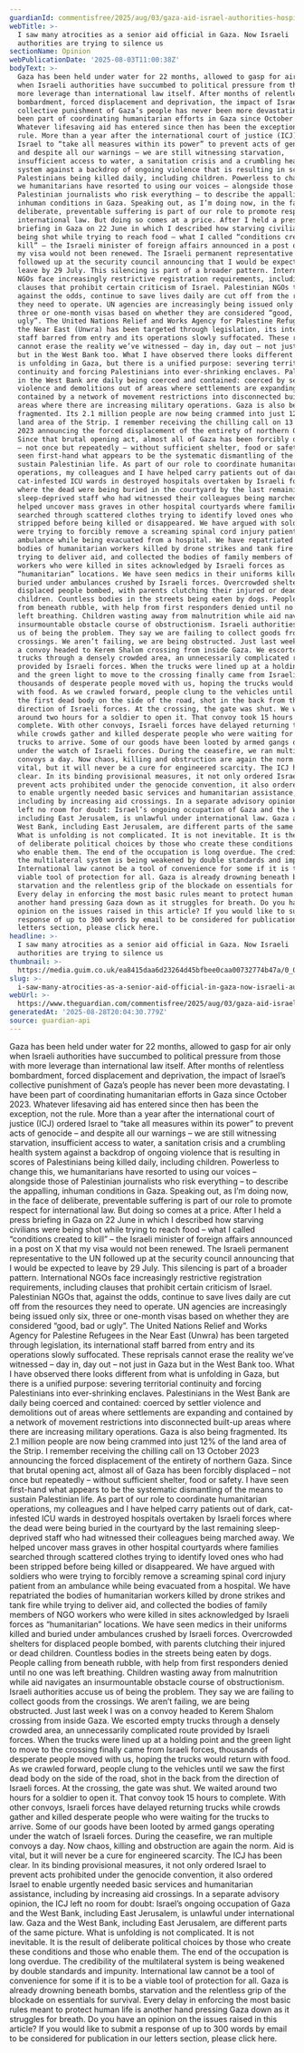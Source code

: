 ```yaml
---
guardianId: commentisfree/2025/aug/03/gaza-aid-israel-authorities-hospitals
webTitle: >-
  I saw many atrocities as a senior aid official in Gaza. Now Israeli
  authorities are trying to silence us
sectionName: Opinion
webPublicationDate: '2025-08-03T11:00:38Z'
bodyText: >-
  Gaza has been held under water for 22 months, allowed to gasp for air only
  when Israeli authorities have succumbed to political pressure from those with
  more leverage than international law itself. After months of relentless
  bombardment, forced displacement and deprivation, the impact of Israel’s
  collective punishment of Gaza’s people has never been more devastating. I have
  been part of coordinating humanitarian efforts in Gaza since October 2023.
  Whatever lifesaving aid has entered since then has been the exception, not the
  rule. More than a year after the international court of justice (ICJ) ordered
  Israel to “take all measures within its power” to prevent acts of genocide –
  and despite all our warnings – we are still witnessing starvation,
  insufficient access to water, a sanitation crisis and a crumbling health
  system against a backdrop of ongoing violence that is resulting in scores of
  Palestinians being killed daily, including children. Powerless to change this,
  we humanitarians have resorted to using our voices – alongside those of
  Palestinian journalists who risk everything – to describe the appalling,
  inhuman conditions in Gaza. Speaking out, as I’m doing now, in the face of
  deliberate, preventable suffering is part of our role to promote respect for
  international law. But doing so comes at a price. After I held a press
  briefing in Gaza on 22 June in which I described how starving civilians were
  being shot while trying to reach food – what I called “conditions created to
  kill” – the Israeli minister of foreign affairs announced in a post on X that
  my visa would not been renewed. The Israeli permanent representative to the UN
  followed up at the security council announcing that I would be expected to
  leave by 29 July. This silencing is part of a broader pattern. International
  NGOs face increasingly restrictive registration requirements, including
  clauses that prohibit certain criticism of Israel. Palestinian NGOs that,
  against the odds, continue to save lives daily are cut off from the resources
  they need to operate. UN agencies are increasingly being issued only six,
  three or one-month visas based on whether they are considered “good, bad or
  ugly”. The United Nations Relief and Works Agency for Palestine Refugees in
  the Near East (Unwra) has been targeted through legislation, its international
  staff barred from entry and its operations slowly suffocated. These reprisals
  cannot erase the reality we’ve witnessed – day in, day out – not just in Gaza
  but in the West Bank too. What I have observed there looks different from what
  is unfolding in Gaza, but there is a unified purpose: severing territorial
  continuity and forcing Palestinians into ever-shrinking enclaves. Palestinians
  in the West Bank are daily being coerced and contained: coerced by settler
  violence and demolitions out of areas where settlements are expanding and
  contained by a network of movement restrictions into disconnected built-up
  areas where there are increasing military operations. Gaza is also being
  fragmented. Its 2.1 million people are now being crammed into just 12% of the
  land area of the Strip. I remember receiving the chilling call on 13 October
  2023 announcing the forced displacement of the entirety of northern Gaza.
  Since that brutal opening act, almost all of Gaza has been forcibly displaced
  – not once but repeatedly – without sufficient shelter, food or safety. I have
  seen first-hand what appears to be the systematic dismantling of the means to
  sustain Palestinian life. As part of our role to coordinate humanitarian
  operations, my colleagues and I have helped carry patients out of dark,
  cat-infested ICU wards in destroyed hospitals overtaken by Israeli forces
  where the dead were being buried in the courtyard by the last remaining
  sleep-deprived staff who had witnessed their colleagues being marched away. We
  helped uncover mass graves in other hospital courtyards where families
  searched through scattered clothes trying to identify loved ones who had been
  stripped before being killed or disappeared. We have argued with soldiers who
  were trying to forcibly remove a screaming spinal cord injury patient from an
  ambulance while being evacuated from a hospital. We have repatriated the
  bodies of humanitarian workers killed by drone strikes and tank fire while
  trying to deliver aid, and collected the bodies of family members of NGO
  workers who were killed in sites acknowledged by Israeli forces as
  “humanitarian” locations. We have seen medics in their uniforms killed and
  buried under ambulances crushed by Israeli forces. Overcrowded shelters for
  displaced people bombed, with parents clutching their injured or dead
  children. Countless bodies in the streets being eaten by dogs. People calling
  from beneath rubble, with help from first responders denied until no one was
  left breathing. Children wasting away from malnutrition while aid navigates an
  insurmountable obstacle course of obstructionism. Israeli authorities accuse
  us of being the problem. They say we are failing to collect goods from the
  crossings. We aren’t failing, we are being obstructed. Just last week I was on
  a convoy headed to Kerem Shalom crossing from inside Gaza. We escorted empty
  trucks through a densely crowded area, an unnecessarily complicated route
  provided by Israeli forces. When the trucks were lined up at a holding point
  and the green light to move to the crossing finally came from Israeli forces,
  thousands of desperate people moved with us, hoping the trucks would return
  with food. As we crawled forward, people clung to the vehicles until we saw
  the first dead body on the side of the road, shot in the back from the
  direction of Israeli forces. At the crossing, the gate was shut. We waited
  around two hours for a soldier to open it. That convoy took 15 hours to
  complete. With other convoys, Israeli forces have delayed returning trucks
  while crowds gather and killed desperate people who were waiting for the
  trucks to arrive. Some of our goods have been looted by armed gangs operating
  under the watch of Israeli forces. During the ceasefire, we ran multiple
  convoys a day. Now chaos, killing and obstruction are again the norm. Aid is
  vital, but it will never be a cure for engineered scarcity. The ICJ has been
  clear. In its binding provisional measures, it not only ordered Israel to
  prevent acts prohibited under the genocide convention, it also ordered Israel
  to enable urgently needed basic services and humanitarian assistance,
  including by increasing aid crossings. In a separate advisory opinion, the ICJ
  left no room for doubt: Israel’s ongoing occupation of Gaza and the West Bank,
  including East Jerusalem, is unlawful under international law. Gaza and the
  West Bank, including East Jerusalem, are different parts of the same picture.
  What is unfolding is not complicated. It is not inevitable. It is the result
  of deliberate political choices by those who create these conditions and those
  who enable them. The end of the occupation is long overdue. The credibility of
  the multilateral system is being weakened by double standards and impunity.
  International law cannot be a tool of convenience for some if it is to be a
  viable tool of protection for all. Gaza is already drowning beneath bombs,
  starvation and the relentless grip of the blockade on essentials for survival.
  Every delay in enforcing the most basic rules meant to protect human life is
  another hand pressing Gaza down as it struggles for breath. Do you have an
  opinion on the issues raised in this article? If you would like to submit a
  response of up to 300 words by email to be considered for publication in our
  letters section, please click here.
headline: >-
  I saw many atrocities as a senior aid official in Gaza. Now Israeli
  authorities are trying to silence us
thumbnail: >-
  https://media.guim.co.uk/ea8415daa6d23264d45bfbee0caa00732774b47a/0_0_5600_4480/500.jpg
slug: >-
  i-saw-many-atrocities-as-a-senior-aid-official-in-gaza-now-israeli-authorities-are-trying-to-silence-us
webUrl: >-
  https://www.theguardian.com/commentisfree/2025/aug/03/gaza-aid-israel-authorities-hospitals
generatedAt: '2025-08-28T20:04:30.779Z'
source: guardian-api
---
```

Gaza has been held under water for 22 months, allowed to gasp for air only when Israeli authorities have succumbed to political pressure from those with more leverage than international law itself. After months of relentless bombardment, forced displacement and deprivation, the impact of Israel’s collective punishment of Gaza’s people has never been more devastating. I have been part of coordinating humanitarian efforts in Gaza since October 2023. Whatever lifesaving aid has entered since then has been the exception, not the rule. More than a year after the international court of justice (ICJ) ordered Israel to “take all measures within its power” to prevent acts of genocide – and despite all our warnings – we are still witnessing starvation, insufficient access to water, a sanitation crisis and a crumbling health system against a backdrop of ongoing violence that is resulting in scores of Palestinians being killed daily, including children. Powerless to change this, we humanitarians have resorted to using our voices – alongside those of Palestinian journalists who risk everything – to describe the appalling, inhuman conditions in Gaza. Speaking out, as I’m doing now, in the face of deliberate, preventable suffering is part of our role to promote respect for international law. But doing so comes at a price. After I held a press briefing in Gaza on 22 June in which I described how starving civilians were being shot while trying to reach food – what I called “conditions created to kill” – the Israeli minister of foreign affairs announced in a post on X that my visa would not been renewed. The Israeli permanent representative to the UN followed up at the security council announcing that I would be expected to leave by 29 July. This silencing is part of a broader pattern. International NGOs face increasingly restrictive registration requirements, including clauses that prohibit certain criticism of Israel. Palestinian NGOs that, against the odds, continue to save lives daily are cut off from the resources they need to operate. UN agencies are increasingly being issued only six, three or one-month visas based on whether they are considered “good, bad or ugly”. The United Nations Relief and Works Agency for Palestine Refugees in the Near East (Unwra) has been targeted through legislation, its international staff barred from entry and its operations slowly suffocated. These reprisals cannot erase the reality we’ve witnessed – day in, day out – not just in Gaza but in the West Bank too. What I have observed there looks different from what is unfolding in Gaza, but there is a unified purpose: severing territorial continuity and forcing Palestinians into ever-shrinking enclaves. Palestinians in the West Bank are daily being coerced and contained: coerced by settler violence and demolitions out of areas where settlements are expanding and contained by a network of movement restrictions into disconnected built-up areas where there are increasing military operations. Gaza is also being fragmented. Its 2.1 million people are now being crammed into just 12% of the land area of the Strip. I remember receiving the chilling call on 13 October 2023 announcing the forced displacement of the entirety of northern Gaza. Since that brutal opening act, almost all of Gaza has been forcibly displaced – not once but repeatedly – without sufficient shelter, food or safety. I have seen first-hand what appears to be the systematic dismantling of the means to sustain Palestinian life. As part of our role to coordinate humanitarian operations, my colleagues and I have helped carry patients out of dark, cat-infested ICU wards in destroyed hospitals overtaken by Israeli forces where the dead were being buried in the courtyard by the last remaining sleep-deprived staff who had witnessed their colleagues being marched away. We helped uncover mass graves in other hospital courtyards where families searched through scattered clothes trying to identify loved ones who had been stripped before being killed or disappeared. We have argued with soldiers who were trying to forcibly remove a screaming spinal cord injury patient from an ambulance while being evacuated from a hospital. We have repatriated the bodies of humanitarian workers killed by drone strikes and tank fire while trying to deliver aid, and collected the bodies of family members of NGO workers who were killed in sites acknowledged by Israeli forces as “humanitarian” locations. We have seen medics in their uniforms killed and buried under ambulances crushed by Israeli forces. Overcrowded shelters for displaced people bombed, with parents clutching their injured or dead children. Countless bodies in the streets being eaten by dogs. People calling from beneath rubble, with help from first responders denied until no one was left breathing. Children wasting away from malnutrition while aid navigates an insurmountable obstacle course of obstructionism. Israeli authorities accuse us of being the problem. They say we are failing to collect goods from the crossings. We aren’t failing, we are being obstructed. Just last week I was on a convoy headed to Kerem Shalom crossing from inside Gaza. We escorted empty trucks through a densely crowded area, an unnecessarily complicated route provided by Israeli forces. When the trucks were lined up at a holding point and the green light to move to the crossing finally came from Israeli forces, thousands of desperate people moved with us, hoping the trucks would return with food. As we crawled forward, people clung to the vehicles until we saw the first dead body on the side of the road, shot in the back from the direction of Israeli forces. At the crossing, the gate was shut. We waited around two hours for a soldier to open it. That convoy took 15 hours to complete. With other convoys, Israeli forces have delayed returning trucks while crowds gather and killed desperate people who were waiting for the trucks to arrive. Some of our goods have been looted by armed gangs operating under the watch of Israeli forces. During the ceasefire, we ran multiple convoys a day. Now chaos, killing and obstruction are again the norm. Aid is vital, but it will never be a cure for engineered scarcity. The ICJ has been clear. In its binding provisional measures, it not only ordered Israel to prevent acts prohibited under the genocide convention, it also ordered Israel to enable urgently needed basic services and humanitarian assistance, including by increasing aid crossings. In a separate advisory opinion, the ICJ left no room for doubt: Israel’s ongoing occupation of Gaza and the West Bank, including East Jerusalem, is unlawful under international law. Gaza and the West Bank, including East Jerusalem, are different parts of the same picture. What is unfolding is not complicated. It is not inevitable. It is the result of deliberate political choices by those who create these conditions and those who enable them. The end of the occupation is long overdue. The credibility of the multilateral system is being weakened by double standards and impunity. International law cannot be a tool of convenience for some if it is to be a viable tool of protection for all. Gaza is already drowning beneath bombs, starvation and the relentless grip of the blockade on essentials for survival. Every delay in enforcing the most basic rules meant to protect human life is another hand pressing Gaza down as it struggles for breath. Do you have an opinion on the issues raised in this article? If you would like to submit a response of up to 300 words by email to be considered for publication in our letters section, please click here.
